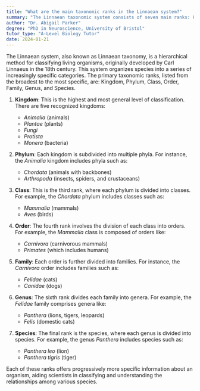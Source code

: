 ```yaml
---
title: "What are the main taxonomic ranks in the Linnaean system?"
summary: "The Linnaean taxonomic system consists of seven main ranks: Kingdom, Phylum, Class, Order, Family, Genus, and Species, used for classifying living organisms."
author: "Dr. Abigail Parker"
degree: "PhD in Neuroscience, University of Bristol"
tutor_type: "A-Level Biology Tutor"
date: 2024-01-21
---
```


The Linnaean system, also known as Linnaean taxonomy, is a hierarchical method for classifying living organisms, originally developed by Carl Linnaeus in the 18th century. This system organizes species into a series of increasingly specific categories. The primary taxonomic ranks, listed from the broadest to the most specific, are: Kingdom, Phylum, Class, Order, Family, Genus, and Species.

1. **Kingdom**: This is the highest and most general level of classification. There are five recognized kingdoms: 
   - $Animalia$ (animals)
   - $Plantae$ (plants)
   - $Fungi$ 
   - $Protista$ 
   - $Monera$ (bacteria)

2. **Phylum**: Each kingdom is subdivided into multiple phyla. For instance, the $Animalia$ kingdom includes phyla such as:
   - $Chordata$ (animals with backbones)
   - $Arthropoda$ (insects, spiders, and crustaceans)

3. **Class**: This is the third rank, where each phylum is divided into classes. For example, the $Chordata$ phylum includes classes such as:
   - $Mammalia$ (mammals)
   - $Aves$ (birds)

4. **Order**: The fourth rank involves the division of each class into orders. For example, the $Mammalia$ class is composed of orders like:
   - $Carnivora$ (carnivorous mammals)
   - $Primates$ (which includes humans)

5. **Family**: Each order is further divided into families. For instance, the $Carnivora$ order includes families such as:
   - $Felidae$ (cats)
   - $Canidae$ (dogs)

6. **Genus**: The sixth rank divides each family into genera. For example, the $Felidae$ family comprises genera like:
   - $Panthera$ (lions, tigers, leopards)
   - $Felis$ (domestic cats)

7. **Species**: The final rank is the species, where each genus is divided into species. For example, the genus $Panthera$ includes species such as:
   - $Panthera\;leo$ (lion)
   - $Panthera\;tigris$ (tiger)

Each of these ranks offers progressively more specific information about an organism, aiding scientists in classifying and understanding the relationships among various species.
    